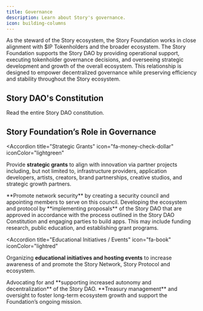 ```yaml
---
title: Governance
description: Learn about Story's governance.
icon: building-columns
---
```


As the steward of the Story ecosystem, the Story Foundation works in close alignment with $IP Tokenholders and the broader ecosystem. The Story Foundation supports the Story DAO by providing operational support, executing tokenholder governance decisions, and overseeing strategic development and growth of the overall ecosystem. This relationship is designed to empower decentralized governance while preserving efficiency and stability throughout the Story ecosystem.

## Story DAO's Constitution

<CardGroup cols={1}>
  <Card
    title="Story DAO Constitution"
    href="https://story.foundation/constitution.pdf"
    icon="fa-scroll"
    iconColor="#ccb092"
    target="_blank"
  >
    Read the entire Story DAO constitution.
  </Card>
</CardGroup>

## Story Foundation’s Role in Governance

<Accordion
  title="Strategic Grants"
  icon="fa-money-check-dollar"
  iconColor="lightgreen"
>
  Provide **strategic grants** to align with innovation via partner projects
  including, but not limited to, infrastructure providers, application
  developers, artists, creators, brand partnerships, creative studios, and
  strategic growth partners.
</Accordion>

<Accordion title="Network Security" icon="fa-file-shield" iconColor="cyan">
  **Promote network security** by creating a security council and appointing
  members to serve on this council.
</Accordion>

<Accordion title="Implement Proposals" icon="fa-scroll" iconColor="#ccb092">
  Developing the ecosystem and protocol by **implementing proposals** of the
  Story DAO that are approved in accordance with the process outlined in the
  Story DAO Constitution and engaging parties to build apps. This may include
  funding research, public education, and establishing grant programs.
</Accordion>

<Accordion
  title="Educational Initiatives / Events"
  icon="fa-book"
  iconColor="lightred"
>
  Organizing **educational initiatives and hosting events** to increase
  awareness of and promote the Story Network, Story Protocol and ecosystem.
</Accordion>

<Accordion title="Decentralization" icon="fa-globe" iconColor="lightblue">
  Advocating for and **supporting increased autonomy and decentralization** of
  the Story DAO.
</Accordion>

<Accordion title="Treasury Management" icon="fa-piggy-bank" iconColor="pink">
  **Treasury management** and oversight to foster long-term ecosystem growth and
  support the Foundation’s ongoing mission.
</Accordion>

